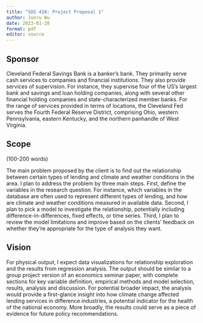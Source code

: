 ```yaml
---
title: "SDS 410: Project Proposal 1"
author: Junru Wu
date: 2023-01-28
format: pdf
editor: source
---
```


## Sponsor

Cleveland Federal Savings Bank is a banker's bank. They primarily serve cash services to companies and financial institutions. They also provide services of supervision. For instance, they supervise four of the US's largest bank and savings and loan holding companies, along with several other financial holding companies and state-characterized member banks. For the range of services provided in terms of locations, the Cleveland Fed serves the Fourth Federal Reserve District, comprising Ohio, western Pennsylvania, eastern Kentucky, and the northern panhandle of West Virginia. 

## Scope

(100-200 words) 

The main problem proposed by the client is to find out the relationship between certain types of lending and climate and weather conditions in the area. I plan to address the problem by three main steps. First, define the variables in the research question. For instance, which variables in the database are often used to represent different types of lending, and how are climate and weather conditions measured in available data. Second, I plan to pick a model to investigate the relationship, potentially including difference-in-differences, fixed effects, or time series. Third, I plan to review the model limitations and improve based on the clients' feedback on whether they're appropriate for the type of analysis they want. 

## Vision
For physical output, I expect data visualizations for relationship exploration and the results from regression analysis. The output should be similar to a group project version of an economics seminar paper, with complete sections for key variable definition, empirical methods and model selection, results, analysis and discussion. For potential broader impact, the analysis would provide a first-glance insight into how climate change affected lending services in difference industries, a potential indicator for the health of the national economy. More broadly, the results could serve as a piece of evidence for future policy recommendations. 



